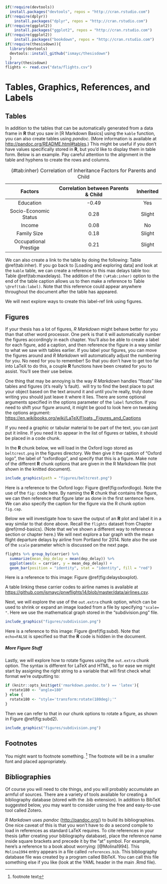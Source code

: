 ```r
if(!require(devtools))
  install.packages("devtools", repos = "http://cran.rstudio.com")
if(!require(dplyr))
    install.packages("dplyr", repos = "http://cran.rstudio.com")
if(!require(ggplot2))
    install.packages("ggplot2", repos = "http://cran.rstudio.com")
if(!require(ggplot2))
    install.packages("bookdown", repos = "http://cran.rstudio.com")
if(!require(thesisdown)){
  library(devtools)
  devtools::install_github("ismayc/thesisdown")
  }
library(thesisdown)
flights <- read.csv("data/flights.csv")
```

# Tables, Graphics, References, and Labels {#ref-labels}
\minitoc <!-- this will include a mini table of contents-->

## Tables

In addition to the tables that can be automatically generated from a data frame in **R** that you saw in [R Markdown Basics] using the `kable` function, you can also create tables using _pandoc_. (More information is available at <http://pandoc.org/README.html#tables>.)  This might be useful if you don't have values specifically stored in **R**, but you'd like to display them in table form.  Below is an example.  Pay careful attention to the alignment in the table and hyphens to create the rows and columns.

----------------------------------------------------------------------------------
  Factors                    Correlation between Parents & Child      Inherited
------------------------- ----------------------------------------- --------------
  Education                                -0.49                         Yes

  Socio-Economic Status                     0.28                        Slight

  Income                                    0.08                          No

  Family Size                               0.18                        Slight

  Occupational Prestige                     0.21                        Slight
------------------------- ----------------------------------------- --------------
Table: (\#tab:inher) Correlation of Inheritance Factors for Parents and Child

We can also create a link to the table by doing the following: Table \@ref(tab:inher).  If you go back to [Loading and exploring data] and look at the `kable` table, we can create a reference to this max delays table too: Table \@ref(tab:maxdelays). The addition of the `(\#tab:inher)` option to the end of the table caption allows us to then make a reference to Table `\@ref(tab:label)`. Note that this reference could appear anywhere throughout the document after the table has appeared.

We will next explore ways to create this label-ref link using figures.

\clearpage

<!-- clearpage ends the page, and also dumps out all floats.
  Floats are things like tables and figures. -->


## Figures

If your thesis has a lot of figures, _R Markdown_ might behave better for you than that other word processor. One perk is that it will automatically number the figures accordingly in each chapter. You'll also be able to create a label for each figure, add a caption, and then reference the figure in a way similar to what we saw with tables earlier. If you label your figures, you can move the figures around and _R Markdown_ will automatically adjust the numbering for you. No need for you to remember! So that you don't have to get too far into LaTeX to do this, a couple **R** functions have been created for you to assist. You'll see their use below.

One thing that may be annoying is the way _R Markdown_ handles "floats" like tables and figures (it's really \LaTeX's fault). \LaTeX\ will try to find the best place to put your object based on the text around it and until you're really, truly done writing you should just leave it where it lies. There are some optional arguments specified in the options parameter of the `label` function.  If you need to shift your figure around, it might be good to look here on tweaking the options argument:  <https://en.wikibooks.org/wiki/LaTeX/Floats,_Figures_and_Captions>

If you need a graphic or tabular material to be part of the text, you can just put it inline. If you need it to appear in the list of figures or tables, it should be placed in a code chunk.

In the **R** chunk below, we will load in the Oxford logo stored as `beltcrest.png` in the figures directory.  We then give it the caption of "Oxford logo", the label of "oxfordlogo", and specify that this is a figure.  Make note of the different **R** chunk options that are given in the R Markdown file (not shown in the knitted document).

```r
include_graphics(path = "figures/beltcrest.png")
```

Here is a reference to the Oxford logo: Figure \@ref(fig:oxfordlogo).  Note the use of the `fig:` code here. By naming the **R** chunk that contains the figure, we can then reference that figure later as done in the first sentence here.  We can also specify the caption for the figure via the R chunk option `fig.cap`.

\clearpage
<!-- starts a new page and stops trying to place floats such as tables and figures -->

Below we will investigate how to save the output of an **R** plot and label it in a way similar to that done above.  Recall the `flights` dataset from Chapter \@ref(rmd-basics). (Note that we've shown a different way to reference a section or chapter here.) We will next explore a bar graph with the mean flight departure delays by airline from Portland for 2014. Note also the use of the `scale` parameter which is discussed on the next page.

```r
flights %>% group_by(carrier) %>%
  summarize(mean_dep_delay = mean(dep_delay)) %>%
  ggplot(aes(x = carrier, y = mean_dep_delay)) +
  geom_bar(position = "identity", stat = "identity", fill = "red")
```

Here is a reference to this image: Figure \@ref(fig:delaysboxplot).

A table linking these carrier codes to airline names is available at <https://github.com/ismayc/pnwflights14/blob/master/data/airlines.csv>.

\clearpage

Next, we will explore the use of the `out.extra` chunk option, which can be used to shrink or expand an image loaded from a file by specifying `"scale= "`. Here we use the mathematical graph stored in the "subdivision.png" file.

```r
include_graphics("figures/subdivision.png")
```

Here is a reference to this image: Figure \@ref(fig:subd).  Note that `echo=FALSE` is specified so that the **R** code is hidden in the document.

##### More Figure Stuff {-}
<!-- in LaTeX output, a heading 5 turns into a paragraph heading, i.e. \paragraph{More Figure Stuff}, which appears as bold text on the same line as the subsequent paragraph text  -->
Lastly, we will explore how to rotate figures using the `out.extra` chunk option. The syntax is different for LaTeX and HTML, so for ease we might start by assigning the right string to a variable that will first check what format we're outputting to:

```r
if (knitr::opts_knit$get('rmarkdown.pandoc.to') == 'latex'){
  rotate180 <- "angle=180"
} else {
  rotate180 <- "style='transform:rotate(180deg);'"
}
```

Then we can refer to that in our chunk options to rotate a figure, as shown in Figure \@ref(fig:subd2).

```r
include_graphics("figures/subdivision.png")
```


## Footnotes

You might want to footnote something. ^[footnote text] The footnote will be in a smaller font and placed appropriately.

## Bibliographies

Of course you will need to cite things, and you will probably accumulate an armful of sources. There are a variety of tools available for creating a bibliography database (stored with the .bib extension).  In addition to BibTeX suggested below, you may want to consider using the free and easy-to-use tool called Zotero.

_R Markdown_ uses _pandoc_ (<http://pandoc.org/>) to build its bibliographies.  One nice caveat of this is that you won't have to do a second compile to load in references as standard LaTeX requires. To cite references in your thesis (after creating your bibliography database), place the reference name inside square brackets and precede it by the "at" symbol.  For example, here's a reference to a book about worrying:  [@Molina1994].  This `Molina1994` entry appears in a file called `references.bib`.  This bibliography database file was created by a program called BibTeX. You can call this file something else if you like (look at the YAML header in the main .Rmd file).